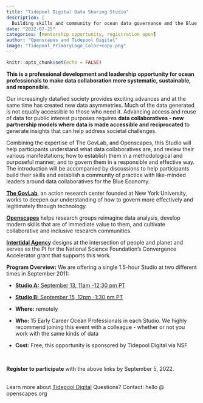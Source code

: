 ```yaml
---
title: "Tidepool Digital Data Sharing Studio"
description: |
  Building skills and community for ocean data governance and the Blue Economy
date: "2022-07-25"
categories: [mentorship opportunity, registration open]
author: "Openscapes and Tidepool Digital"
image: "Tidepool_PrimaryLogo_Color+copy.png"
---
```


```r
knitr::opts_chunk$set(echo = FALSE)
```

**This is a professional development and leadership opportunity for ocean professionals to make data collaboration more systematic, sustainable, and responsible.**

Our increasingly datafied society provides exciting advances and at the same time has created new data asymmetries. Much of the data generated is not equally accessible to those who need it. Advancing access and reuse of data for public interest purposes requires **data collaboratives - new partnership models where data is made accessible and reciprocated** to generate insights that can help address societal challenges.

Combining the expertise of The GovLab, and Openscapes, this Studio will help participants understand what data collaboratives are, and review their various manifestations; how to establish them in a methodological and purposeful manner; and to govern them in a responsible and effective way. The introduction will be accompanied by discussions to help participants build their skills and establish a community of practice with like-minded leaders around data collaboratives for the Blue Economy.

[**The GovLab**](https://thegovlab.org/), an action research center founded at New York University, works to deepen our understanding of how to govern more effectively and legitimately through technology.

[**Openscapes**](https://openscapes.org) helps research groups reimagine data analysis, develop modern skills that are of immediate value to them, and cultivate collaborative and inclusive research communities.

[**Intertidal Agency**](https://intertidal.agency/) designs at the intersection of people and planet and serves as the PI for the National Science Foundation's Convergence Accelerator grant that supports this work.


**Program Overview:** We are offering a single 1.5-hour Studio at two different times in September 2011:

-   [**Studio A:** September 13, 11am -12:30 pm PT](https://www.eventbrite.com/e/tidepool-digital-data-sharing-studio-a-tickets-390849129267)

-   [**Studio B:** September 15, 12pm -1:30 pm PT](https://www.eventbrite.com/e/tidepool-digital-data-sharing-studio-b-tickets-390853291717)

-   **Where:** remotely

-   **Who:** 15 Early Career Ocean Professionals in each Studio. We highly recommend joining this event with a colleague - whether or not you work with the same kinds of data

-   **Cost:** Free; this opportunity is sponsored by Tidepool Digital via NSF

\

**Register to participate** with the above links by September 5, 2022.

\
Learn more about [Tidepool Digital](https://intertidal.agency/tidepooldigital) Questions? Contact: hello \@ openscapes.org
